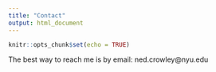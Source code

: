```yaml
---
title: "Contact"
output: html_document
---
```


```r
knitr::opts_chunk$set(echo = TRUE)
```

The best way to reach me is by email: ned.crowley@nyu.edu